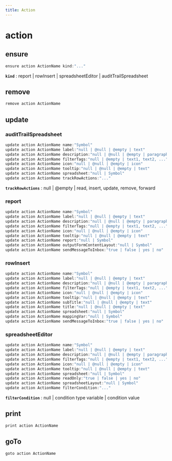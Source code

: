 ```yaml
---
title: Action
---
```


# action

## ensure

```js filename="Terminal" copy
ensure action ActionName kind:"..."
```

**`kind`**
 : report | rowInsert | spreadsheetEditor | auditTrailSpreadsheet


## remove

```js filename="Terminal" copy
remove action ActionName
```


## update

### auditTrailSpreadsheet
```js filename="Terminal" copy
update action ActionName name:"Symbol"
update action ActionName label:"null | @null | @empty | text"
update action ActionName description:"null | @null | @empty | paragraph"
update action ActionName filterTags:"null | @empty | text1, text2, ..."
update action ActionName icon:"null | @null | @empty | icon"
update action ActionName tooltip:"null | @null | @empty | text"
update action ActionName spreadsheet:"null | Symbol"
update action ActionName trackRowActions:"..."
```

**`trackRowActions`**
 : null | @empty | read, insert, update, remove, forward

### report
```js filename="Terminal" copy
update action ActionName name:"Symbol"
update action ActionName label:"null | @null | @empty | text"
update action ActionName description:"null | @null | @empty | paragraph"
update action ActionName filterTags:"null | @empty | text1, text2, ..."
update action ActionName icon:"null | @null | @empty | icon"
update action ActionName tooltip:"null | @null | @empty | text"
update action ActionName report:"null | Symbol"
update action ActionName outputFormContentLayout:"null | Symbol"
update action ActionName sendMessageToInbox:"true | false | yes | no"
```

### rowInsert
```js filename="Terminal" copy
update action ActionName name:"Symbol"
update action ActionName label:"null | @null | @empty | text"
update action ActionName description:"null | @null | @empty | paragraph"
update action ActionName filterTags:"null | @empty | text1, text2, ..."
update action ActionName icon:"null | @null | @empty | icon"
update action ActionName tooltip:"null | @null | @empty | text"
update action ActionName subTitle:"null | @null | @empty | text"
update action ActionName title:"null | @null | @empty | text"
update action ActionName spreadsheet:"null | Symbol"
update action ActionName mappingVar:"null | Symbol"
update action ActionName sendMessageToInbox:"true | false | yes | no"
```

### spreadsheetEditor
```js filename="Terminal" copy
update action ActionName name:"Symbol"
update action ActionName label:"null | @null | @empty | text"
update action ActionName description:"null | @null | @empty | paragraph"
update action ActionName filterTags:"null | @empty | text1, text2, ..."
update action ActionName icon:"null | @null | @empty | icon"
update action ActionName tooltip:"null | @null | @empty | text"
update action ActionName spreadsheet:"null | Symbol"
update action ActionName readOnly:"true | false | yes | no"
update action ActionName spreadsheetLayout:"null | Symbol"
update action ActionName filterCondition:"..."
```

**`filterCondition`**
 : null | condition type variable | condition value


## print

```js filename="Terminal" copy
print action ActionName
```


## goTo


```js filename="Terminal" copy
goto action ActionName
```

